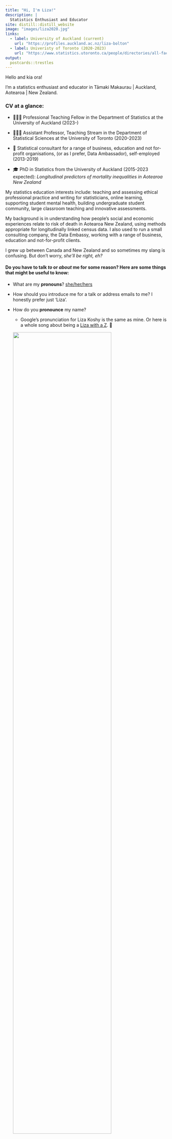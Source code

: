 ```yaml
---
title: "Hi, I'm Liza!"
description: |
  Statistics Enthusiast and Educator
site: distill::distill_website
image: "images/liza2020.jpg"
links:
  - label: University of Auckland (current)
    url: "https://profiles.auckland.ac.nz/liza-bolton"
  - label: Univeristy of Toronto (2020-2023)
    url: "https://www.statistics.utoronto.ca/people/directories/all-faculty/liza-bolton"
output:
  postcards::trestles
---
```


Hello and kia ora!

I'm a statistics enthusiast and educator in Tāmaki Makaurau \| Auckland, Aotearoa \| New Zealand.

### CV at a glance:

-   👩🏻‍🏫 Professional Teaching Fellow in the Department of Statistics at the University of Auckland (2023-)

-   👩🏻‍🏫 Assistant Professor, Teaching Stream in the Department of Statistical Sciences at the University of Toronto (2020-2023)

-   💼 Statistical consultant for a range of business, education and not for-profit organisations, (or as I prefer, Data Ambassador), self-employed (2013-2019)

-   🎓 PhD in Statistics from the University of Auckland (2015-2023 expected): *Longitudinal predictors of mortality inequalities in Aotearoa New Zealand*

My statistics education interests include: teaching and assessing ethical professional practice and writing for statisticians, online learning, supporting student mental health, building undergraduate student community, large classroom teaching and innovative assessments.

My background is in understanding how people's social and economic experiences relate to risk of death in Aotearoa New Zealand, using methods appropriate for longitudinally linked census data. I also used to run a small consulting company, the Data Embassy, working with a range of business, education and not-for-profit clients.

I grew up between Canada and New Zealand and so sometimes my slang is confusing. But don't worry, *she'll be right, eh?*

#### Do you have to talk *to* or *about* me for some reason? Here are some things that might be useful to know:

-   What are my **pronouns**? [she/her/hers](https://www.mypronouns.org/she-her)

-   How should you introduce me for a talk or address emails to me? I honestly prefer just 'Liza'.

-   How do you **pronounce** my name?

    -   Google's pronunciation for Liza Koshy is the same as mine. Or here is a whole song about being a [Liza with a Z](https://www.youtube.com/watch?v=rFATpUrtREU). 🎵

    ![](images/pronunciation.png){.external width="80%"}

    -   My last name is Bolton (**bowl**·tn), and the pronunciation Google provides is correct for that, too.

<a rel="me" href="https://mas.to/@lizabolton">.</a>
